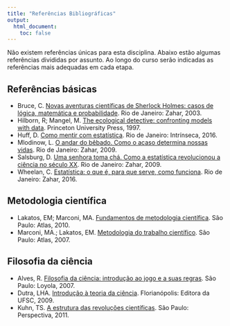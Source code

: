 ```yaml
---
title: "Referências Bibliográficas"
output:
  html_document:
    toc: false
---
```


Não existem referências únicas para esta disciplina. Abaixo estão
algumas referências divididas por assunto. Ao longo do curso serão
indicadas as referências mais adequadas em cada etapa.

## Referências básicas

- Bruce, C.
  [Novas aventuras científicas de Sherlock Holmes: casos de lógica, matemática e probabilidade](http://www.zahar.com.br/livro/novas-aventuras-cientificas-de-sherlock-holmes).
  Rio de Janeiro: Zahar, 2003.
- Hilborn, R; Mangel, M.
  [The ecological detective: confronting models with data](http://press.princeton.edu/titles/5987.html).
  Princeton University Press, 1997.
- Huff, D.
  [Como mentir com estatística](http://www.intrinseca.com.br/livro/624/).
  Rio de Janeiro: Intrínseca, 2016.
- Mlodinow, L.
  [O andar do bêbado. Como o acaso determina nossas vidas](http://zahar.com.br/livro/o-andar-do-b%C3%AAbado).
  Rio de Janeiro: Zahar, 2009.
- Salsburg, D.
  [Uma senhora toma chá. Como a estatística revolucionou a ciência no século XX](http://www.zahar.com.br/livro/uma-senhora-toma-cha).
  Rio de Janeiro: Zahar, 2009.
- Wheelan, C.
  [Estatística: o que é, para que serve, como funciona](http://www.zahar.com.br/livro/estatistica).
  Rio de Janeiro: Zahar, 2016.

## Metodologia científica

- Lakatos, EM; Marconi, MA.
[Fundamentos de metodologia científica](http://www.grupogen.com.br/fundamentos-metodologia-cientifica).
São Paulo: Atlas, 2010.
- Marconi, MA.; Lakatos, EM.
  [Metodologia do trabalho científico](http://www.grupogen.com.br/metodologia-trabalho-cientifico). São Paulo: Atlas, 2007.

## Filosofia da ciência

- Alves, R.
  [Filosofia da ciência: introdução ao jogo e a suas regras](http://www.loyola.com.br/produtos_descricao.asp?lang=pt_br&codigo_produto=4163).
  São Paulo: Loyola, 2007.
- Dutra, LHA.
  [Introdução à teoria da ciência](http://www.egov.ufsc.br/portal/conteudo/introdu%C3%A7%C3%A3o-%C3%A0-teoria-da-ci%C3%AAncia).
  Florianópolis: Editora da UFSC, 2009.
- Kuhn, TS.
  [A estrutura das revoluções científicas](http://www.editoraperspectiva.com.br/index.php?apg=cat&npr=333).
  São Paulo: Perspectiva, 2011.
